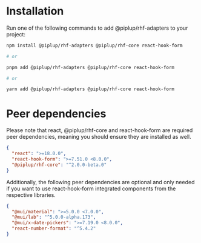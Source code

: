 
<Meta title="RHF-Adapters/Installation" />

# Installation

Run one of the following commands to add @piplup/rhf-adapters to your project:

```bash
npm install @piplup/rhf-adapters @piplup/rhf-core react-hook-form

# or

pnpm add @piplup/rhf-adapters @piplup/rhf-core react-hook-form

# or

yarn add @piplup/rhf-adapters @piplup/rhf-core react-hook-form
```

# Peer dependencies

Please note that react, @piplup/rhf-core and react-hook-form are required peer dependencies, meaning you should ensure they are installed as well.

```json
{
  "react": ">=18.0.0",
  "react-hook-form": ">=7.51.0 <8.0.0",
  "@piplup/rhf-core": "^2.0.0-beta.0"
}
```

Additionally, the following peer dependencies are optional and only needed if you want to use react-hook-form integrated components from the respective libraries.

```json
{
  "@mui/material": ">=5.0.0 <7.0.0",
  "@mui/lab": "^5.0.0-alpha.173",
  "@mui/x-date-pickers": ">=7.19.0 <8.0.0",
  "react-number-format": "^5.4.2"
}
```
